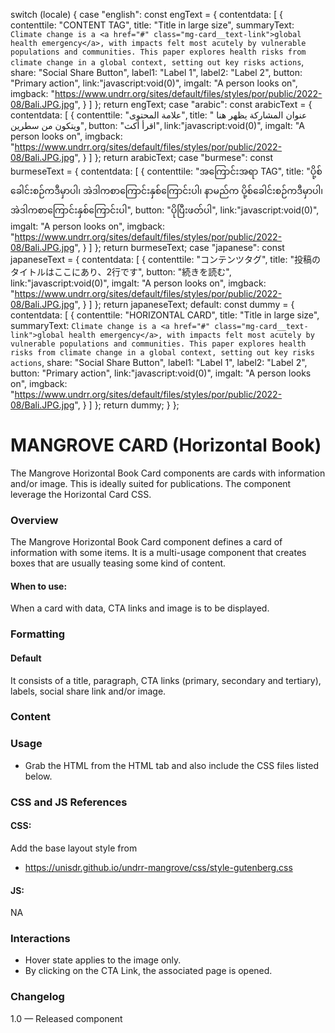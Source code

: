 
  switch (locale) {
    case "english":
      const engText = {
        contentdata: [
          {
            contenttile: "CONTENT TAG",
            title: "Title in large size",
            summaryText: `Climate change is a <a href="#" class="mg-card__text-link">global health emergency</a>, with impacts felt most acutely
by vulnerable populations and communities.
This paper explores health risks from climate change in a global context, setting out key risks actions`,
            share: "Social Share Button",
            label1: "Label 1",
            label2: "Label 2",
            button: "Primary action",
            link:"javascript:void(0)",
            imgalt: "A person looks on",
            imgback: "https://www.undrr.org/sites/default/files/styles/por/public/2022-08/Bali.JPG.jpg",
          }
        ]
      };
      return engText;
    case "arabic":
      const arabicText = {
        contentdata: [
          {
            contenttile: "علامة المحتوى",
            title: " عنوان المشاركة يظهر هنا ويتكون من سطرين",
            button: "اقرأ أكث",
            link:"javascript:void(0)",
            imgalt: "A person looks on",
            imgback: "https://www.undrr.org/sites/default/files/styles/por/public/2022-08/Bali.JPG.jpg",
          }
        ]
      };
      return arabicText;
    case "burmese":
      const burmeseText = {
        contentdata: [
          {
            contenttile: "အကြောင်းအရာ TAG",
            title: "ပို့စ်ခေါင်းစဉ်ကဒီမှာပါ၊ အဲဒါကစာကြောင်းနှစ်ကြောင်းပါ၊ နာမည်က ပို့စ်ခေါင်းစဉ်ကဒီမှာပါ၊ အဲဒါကစာကြောင်းနှစ်ကြောင်းပါ",
            button: "ပိုပြီးဖတ်ပါ",
            link:"javascript:void(0)",
            imgalt: "A person looks on",
            imgback: "https://www.undrr.org/sites/default/files/styles/por/public/2022-08/Bali.JPG.jpg",
          }
        ]
      };
      return burmeseText;
    case "japanese":
      const japaneseText = {
        contentdata: [
          {
            contenttile: "コンテンツタグ",
            title: "投稿のタイトルはここにあり、2行です",
            button: "続きを読む",
            link:"javascript:void(0)",
            imgalt: "A person looks on",
            imgback: "https://www.undrr.org/sites/default/files/styles/por/public/2022-08/Bali.JPG.jpg",
          }
        ]
      };
      return japaneseText;
    default:
      const dummy = {
        contentdata: [
          {
            contenttile: "HORIZONTAL CARD",
            title: "Title in large size",
            summaryText: `Climate change is a <a href="#" class="mg-card__text-link">global health emergency</a>, with impacts felt most acutely
by vulnerable populations and communities.
This paper explores health risks from climate change in a global context, setting out key risks actions`,
            share: "Social Share Button",
            label1: "Label 1",
            label2: "Label 2",
            button: "Primary action",
            link:"javascript:void(0)",
            imgalt: "A person looks on",
            imgback: "https://www.undrr.org/sites/default/files/styles/por/public/2022-08/Bali.JPG.jpg",
          }
        ]
      };
      return dummy;
  }
};

<Meta of={HorizontalBookCardStories} />

# MANGROVE CARD (Horizontal Book)

The Mangrove Horizontal Book Card components are cards with information and/or image. This is ideally suited for publications. The component leverage the Horizontal Card CSS.

### Overview

The Mangrove Horizontal Book Card component defines a card of information with some items. It is a multi-usage component that creates boxes that are usually teasing some kind of content.

#### When to use:

When a card with data, CTA links and image is to be displayed.

### Formatting

#### Default

It consists of a title, paragraph, CTA links (primary, secondary and tertiary), labels, social share link and/or image.

### Content

<Canvas />

### Usage

* Grab the HTML from the HTML tab and also include the CSS files listed below.

### CSS and JS References

#### CSS:

Add the base layout style from

* https://unisdr.github.io/undrr-mangrove/css/style-gutenberg.css

#### JS:

NA

### Interactions

* Hover state applies to the image only.
* By clicking on the CTA Link, the associated page is opened.

### Changelog

1.0 — Released component
